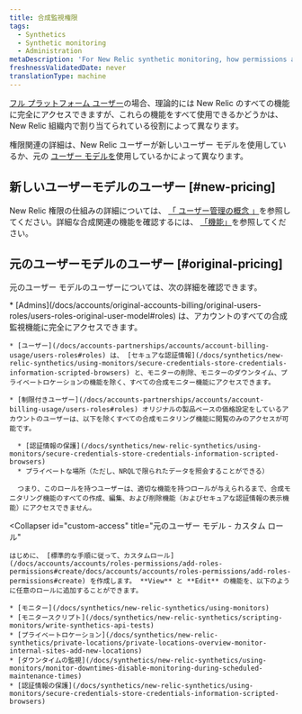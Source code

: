 ```yaml
---
title: 合成監視権限
tags:
  - Synthetics
  - Synthetic monitoring
  - Administration
metaDescription: 'For New Relic synthetic monitoring, how permissions affect your access to features.'
freshnessValidatedDate: never
translationType: machine
---
```


[フル プラットフォーム ユーザー](/docs/accounts/accounts-billing/new-relic-one-pricing-users/users-roles#user-type)の場合、理論的には New Relic のすべての機能に完全にアクセスできますが、これらの機能をすべて使用できるかどうかは、New Relic 組織内で割り当てられている役割によって異なります。

権限関連の詳細は、New Relic ユーザーが新しいユーザー モデルを使用しているか、元の [ユーザー モデルを](/docs/accounts/original-accounts-billing/original-users-roles/overview-user-models)使用しているかによって異なります。

## 新しいユーザーモデルのユーザー [#new-pricing]

New Relic 権限の仕組みの詳細については、 [「 ユーザー管理の概念 」](/docs/accounts/accounts-billing/new-relic-one-user-management/user-management-concepts/#groups)を参照してください。詳細な合成関連の機能を確認するには、 [「機能」](/docs/accounts/accounts-billing/new-relic-one-user-management/user-permissions/#synthetics)を参照してください。

## 元のユーザーモデルのユーザー [#original-pricing]

元のユーザー モデルのユーザーについては、次の詳細を確認できます。

<CollapserGroup>
  <Collapser
    id="default-access"
    title="元のユーザー モデル - デフォルトのアクセス"
  >
    * [Admins](/docs/accounts/original-accounts-billing/original-users-roles/users-roles-original-user-model#roles) は、アカウントのすべての合成監視機能に完全にアクセスできます。

    * [ユーザー](/docs/accounts-partnerships/accounts/account-billing-usage/users-roles#roles) は、 [セキュアな認証情報](/docs/synthetics/new-relic-synthetics/using-monitors/secure-credentials-store-credentials-information-scripted-browsers) と、モニターの削除、モニターのダウンタイム、プライベートロケーションの機能を除く、すべての合成モニター機能にアクセスできます。

    * [制限付きユーザー](/docs/accounts-partnerships/accounts/account-billing-usage/users-roles#roles) オリジナルの製品ベースの価格設定をしているアカウントのユーザーは、以下を除くすべての合成モニタリング機能に閲覧のみのアクセスが可能です。

      * [認証情報の保護](/docs/synthetics/new-relic-synthetics/using-monitors/secure-credentials-store-credentials-information-scripted-browsers)
      * プライベートな場所（ただし、NRQLで限られたデータを照会することができる）

      つまり、このロールを持つユーザーは、適切な機能を持つロールが与えられるまで、合成モニタリング機能のすべての作成、編集、および削除機能（およびセキュアな認証情報の表示機能）にアクセスできません。
  </Collapser>

  <Collapser
    id="custom-access"
    title="元のユーザー モデル - カスタム ロール"
  >
    はじめに、 [標準的な手順に従って、カスタムロール](/docs/accounts/accounts/roles-permissions/add-roles-permissions#create/docs/accounts/accounts/roles-permissions/add-roles-permissions#create) を作成します。 **View** と **Edit** の機能を、以下のように任意のロールに追加することができます。

    * [モニター](/docs/synthetics/new-relic-synthetics/using-monitors)
    * [モニタースクリプト](/docs/synthetics/new-relic-synthetics/scripting-monitors/write-synthetics-api-tests)
    * [プライベートロケーション](/docs/synthetics/new-relic-synthetics/private-locations/private-locations-overview-monitor-internal-sites-add-new-locations)
    * [ダウンタイムの監視](/docs/synthetics/new-relic-synthetics/using-monitors/monitor-downtimes-disable-monitoring-during-scheduled-maintenance-times)
    * [認証情報の保護](/docs/synthetics/new-relic-synthetics/using-monitors/secure-credentials-store-credentials-information-scripted-browsers)
  </Collapser>
</CollapserGroup>
